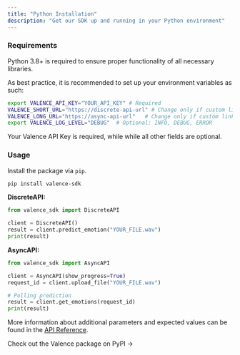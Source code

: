 ```yaml
---
title: "Python Installation"
description: "Get our SDK up and running in your Python environment"
---
```


### Requirements

Python 3.8\+ is required to ensure proper functionality of all necessary libraries.

As best practice, it is recommended to set up your environment variables as such:

```bash
export VALENCE_API_KEY="YOUR_API_KEY" # Required
VALENCE_SHORT_URL="https://discrete-api-url" # Change only if custom link has been provided   
VALENCE_LONG_URL="https://async-api-url"   # Change only if custom link has been provided   
export VALENCE_LOG_LEVEL="DEBUG"  # Optional: INFO, DEBUG, ERROR
```

Your Valence API Key is required, while while all other fields are optional.

### Usage

Install the package via `pip`.

```bash
pip install valence-sdk
```

**DiscreteAPI:**

```python
from valence_sdk import DiscreteAPI

client = DiscreteAPI()
result = client.predict_emotion("YOUR_FILE.wav")
print(result)
```

**AsyncAPI:**

```python
from valence_sdk import AsyncAPI

client = AsyncAPI(show_progress=True)
request_id = client.upload_file("YOUR_FILE.wav")

# Polling prediction
result = client.get_emotions(request_id)
print(result)
```

More information about additional parameters and expected values can be found in the [API Reference](/api-reference/introduction).

<Card title="Ready to Get Started?" icon="rectangle-code" href="https://test.pypi.org/project/valence-sdk/0.2.0/">
  Check out the Valence package on PyPI →
</Card>